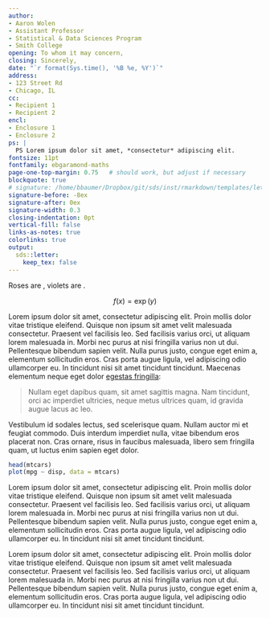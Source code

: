```yaml
---
author:
- Aaron Wolen
- Assistant Professor
- Statistical & Data Sciences Program
- Smith College
opening: To whom it may concern,
closing: Sincerely,
date: "`r format(Sys.time(), '%B %e, %Y')`"
address: 
- 123 Street Rd
- Chicago, IL
cc:
- Recipient 1
- Recipient 2
encl:
- Enclosure 1
- Enclosure 2
ps: |
  PS Lorem ipsum dolor sit amet, *consectetur* adipiscing elit.
fontsize: 11pt
fontfamily: ebgaramond-maths
page-one-top-margin: 0.75   # should work, but adjust if necessary
blockquote: true
# signature: /home/bbaumer/Dropbox/git/sds/inst/rmarkdown/templates/letter/resources/signature.pdf
signature-before: -8ex
signature-after: 0ex
signature-width: 0.3
closing-indentation: 0pt
vertical-fill: false
links-as-notes: true
colorlinks: true
output: 
  sds::letter:
    keep_tex: false
---
```


Roses are \textcolor{smith-gold}{smith-gold}, violets are \textcolor{smith-blue}{smith-blue}.

$$
f(x) = \exp(y)
$$

Lorem ipsum dolor sit amet, consectetur adipiscing elit. Proin mollis dolor vitae tristique eleifend. Quisque non ipsum sit amet velit malesuada consectetur. Praesent vel facilisis leo. Sed facilisis varius orci, ut aliquam lorem malesuada in. Morbi nec purus at nisi fringilla varius non ut dui. Pellentesque bibendum sapien velit. Nulla purus justo, congue eget enim a, elementum sollicitudin eros. Cras porta augue ligula, vel adipiscing odio ullamcorper eu. In tincidunt nisi sit amet tincidunt tincidunt. Maecenas elementum neque eget dolor [egestas fringilla](http://example.com):

> Nullam eget dapibus quam, sit amet sagittis magna. Nam tincidunt, orci ac imperdiet ultricies, neque metus ultrices quam, id gravida augue lacus ac leo. 

Vestibulum id sodales lectus, sed scelerisque quam. Nullam auctor mi et feugiat commodo. Duis interdum imperdiet nulla, vitae bibendum eros placerat non. Cras ornare, risus in faucibus malesuada, libero sem fringilla quam, ut luctus enim sapien eget dolor.

```r
head(mtcars)
plot(mpg ~ disp, data = mtcars)
```

Lorem ipsum dolor sit amet, consectetur adipiscing elit. Proin mollis dolor vitae tristique eleifend. Quisque non ipsum sit amet velit malesuada consectetur. Praesent vel facilisis leo. Sed facilisis varius orci, ut aliquam lorem malesuada in. Morbi nec purus at nisi fringilla varius non ut dui. Pellentesque bibendum sapien velit. Nulla purus justo, congue eget enim a, elementum sollicitudin eros. Cras porta augue ligula, vel adipiscing odio ullamcorper eu. In tincidunt nisi sit amet tincidunt tincidunt. 

Lorem ipsum dolor sit amet, consectetur adipiscing elit. Proin mollis dolor vitae tristique eleifend. Quisque non ipsum sit amet velit malesuada consectetur. Praesent vel facilisis leo. Sed facilisis varius orci, ut aliquam lorem malesuada in. Morbi nec purus at nisi fringilla varius non ut dui. Pellentesque bibendum sapien velit. Nulla purus justo, congue eget enim a, elementum sollicitudin eros. Cras porta augue ligula, vel adipiscing odio ullamcorper eu. In tincidunt nisi sit amet tincidunt tincidunt. 
